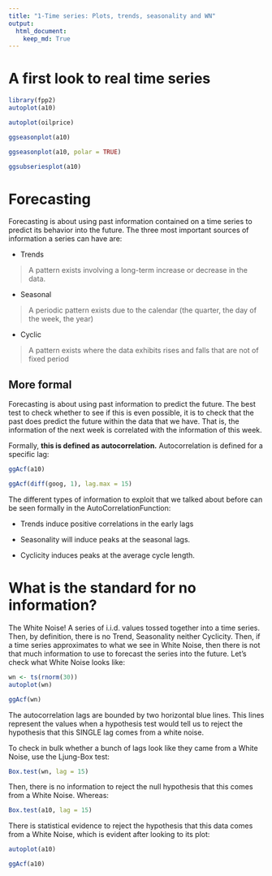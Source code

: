 ```yaml
---
title: "1-Time series: Plots, trends, seasonality and WN"
output: 
  html_document:
    keep_md: True
---
```


# A first look to real time series

```r
library(fpp2)
autoplot(a10)
```

```r
autoplot(oilprice)
```

```r
ggseasonplot(a10)
```

```r
ggseasonplot(a10, polar = TRUE)
```

```r
ggsubseriesplot(a10)
```

# Forecasting

Forecasting is about using past information contained on a time series to predict its behavior into the future. The three most important sources of information a series can have are:

- Trends

> A pattern exists involving a long-term increase or decrease in the data.

- Seasonal

> A periodic pattern exists due to the calendar (the quarter, the day of the week, the year)

- Cyclic

> A pattern exists where the data exhibits rises and falls that are not of fixed period

## More formal

Forecasting is about using past information to predict the future. The best test to check whether to see if this is even possible, it is to check that the past does predict the future within the data that we have. That is, the information of the next week is correlated with the information of this week. 

Formally, **this is defined as autocorrelation.** Autocorrelation is defined for a specific lag:

```r
ggAcf(a10)
```

```r
ggAcf(diff(goog, 1), lag.max = 15)
```

The different types of information to exploit that we talked about before can be seen formally in the AutoCorrelationFunction:

- Trends induce positive correlations in the early lags

- Seasonality will induce peaks at the seasonal lags.

- Cyclicity induces peaks at the average cycle length.

# What is the standard for no information?

The White Noise! A series of i.i.d. values tossed together into a time series. Then, by definition, there is no Trend, Seasonality neither Cyclicity. Then, if a time series approximates to what we see in White Noise, then there is not that much information to use to forecast the series into the future. 
Let's check what White Noise looks like:

```r
wn <- ts(rnorm(30))
autoplot(wn)
```

```r
ggAcf(wn)
```

The autocorrelation lags are bounded by two horizontal blue lines. This lines represent the values when a hypothesis test would tell us to reject the hypothesis that this SINGLE lag comes from a white noise. 

To check in bulk whether a bunch of lags look like they came from a White Noise, use the Ljung-Box test:

```r
Box.test(wn, lag = 15)
```

Then, there is no information to reject the null hypothesis that this comes from a White Noise. Whereas:

```r
Box.test(a10, lag = 15)
```

There is statistical evidence to reject the hypothesis that this data comes from a White Noise, which is evident after looking to its plot:

```r
autoplot(a10)
```

```r
ggAcf(a10)
```

